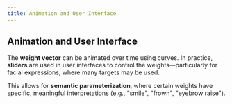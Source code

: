 ```yaml
---
title: Animation and User Interface
---
```


## Animation and User Interface

The **weight vector** can be animated over time using curves. In practice, **sliders** are used in user interfaces to control the weights—particularly for facial expressions, where many targets may be used.

This allows for **semantic parameterization**, where certain weights have specific, meaningful interpretations (e.g., "smile", "frown", "eyebrow raise").
